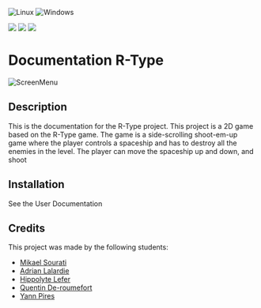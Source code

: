 
![Linux](https://img.shields.io/badge/Linux-FCC624?style=for-the-badge&logo=linux&logoColor=black) ![Windows](https://img.shields.io/badge/Windows-0078D6?style=for-the-badge&logo=windows&logoColor=white)

<a href="https://img.shields.io/badge/MADE%20WITH-SFML-brightgreen" alt="SFML">
        <img src="https://img.shields.io/badge/MADE%20WITH-SFML-brightgreen" /></a>
<a href="https://img.shields.io/badge/MADE%20WITH-C%2B%2B-ff69b4" alt="C++">
        <img src="https://img.shields.io/badge/MADE%20WITH-C%2B%2B-ff69b4" /></a>
<a href="https://img.shields.io/badge/MADE%20WITH-CMAKE-red" alt="Cmake">
        <img src="https://img.shields.io/badge/MADE%20WITH-CMAKE-red" /></a>

# Documentation R-Type

![ScreenMenu](./static/images/background.png)

## Description

This is the documentation for the R-Type project. This project is a 2D game based on the R-Type game. The game is a side-scrolling shoot-em-up game where the player controls a spaceship and has to destroy all the enemies in the level. The player can move the spaceship up and down, and shoot

## Installation

See the User Documentation

## Credits

This project was made by the following students:

- [Mikael Sourati](https://github.com/YumikoooD)
- [Adrian Lalardie](https://github.com/AdrianLalardie)
- [Hippolyte Lefer](https://github.com/Hip-po)
- [Quentin De-roumefort](https://github.com/roumefort)
- [Yann Pires](https://github.com/Spyres78)
